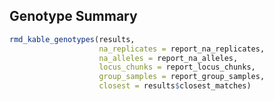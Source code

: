## Genotype Summary

```r
rmd_kable_genotypes(results,
                    na_replicates = report_na_replicates,
                    na_alleles = report_na_alleles,
                    locus_chunks = report_locus_chunks,
                    group_samples = report_group_samples,
                    closest = results$closest_matches)
```
